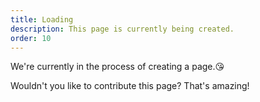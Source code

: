 ```yaml
---
title: Loading
description: This page is currently being created.
order: 10
---
```


We're currently in the process of creating a page.😘

Wouldn't you like to contribute this page? That's amazing!
